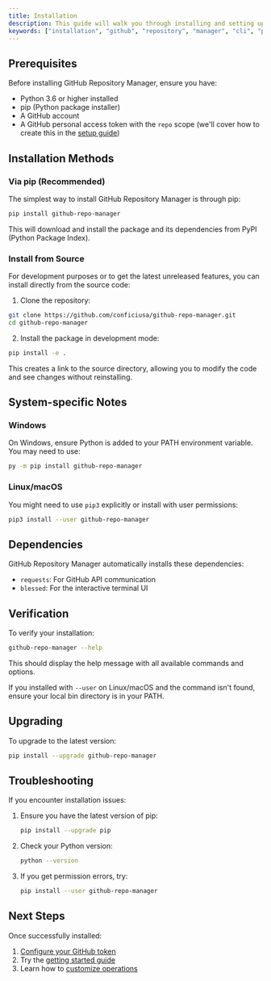```yaml
---
title: Installation
description: This guide will walk you through installing and setting up the GitHub Repository Manager on your system.
keywords: ["installation", "github", "repository", "manager", "cli", "python", "pip"]
---
```

## Prerequisites

Before installing GitHub Repository Manager, ensure you have:

- Python 3.6 or higher installed
- pip (Python package installer)
- A GitHub account
- A GitHub personal access token with the `repo` scope (we'll cover how to create this in the [setup guide](../setup))

## Installation Methods

### Via pip (Recommended)

The simplest way to install GitHub Repository Manager is through pip:

```bash
pip install github-repo-manager
```

This will download and install the package and its dependencies from PyPI (Python Package Index).

### Install from Source

For development purposes or to get the latest unreleased features, you can install directly from the source code:

1. Clone the repository:

```bash
git clone https://github.com/conficiusa/github-repo-manager.git
cd github-repo-manager
```

2. Install the package in development mode:

```bash
pip install -e .
```

This creates a link to the source directory, allowing you to modify the code and see changes without reinstalling.

## System-specific Notes

### Windows

On Windows, ensure Python is added to your PATH environment variable. You may need to use:

```bash
py -m pip install github-repo-manager
```

### Linux/macOS

You might need to use `pip3` explicitly or install with user permissions:

```bash
pip3 install --user github-repo-manager
```

## Dependencies

GitHub Repository Manager automatically installs these dependencies:
- `requests`: For GitHub API communication
- `blessed`: For the interactive terminal UI

## Verification

To verify your installation:

```bash
github-repo-manager --help
```

This should display the help message with all available commands and options.

If you installed with `--user` on Linux/macOS and the command isn't found, ensure your local bin directory is in your PATH.

## Upgrading

To upgrade to the latest version:

```bash
pip install --upgrade github-repo-manager
```

## Troubleshooting

If you encounter installation issues:

1. Ensure you have the latest version of pip:
   ```bash
   pip install --upgrade pip
   ```

2. Check your Python version:
   ```bash
   python --version
   ```

3. If you get permission errors, try:
   ```bash
   pip install --user github-repo-manager
   ```

## Next Steps

Once successfully installed:
1. [Configure your GitHub token](../setup)
2. Try the [getting started guide](../../usage/getting-started)
3. Learn how to [customize operations](../../usage/customization)
